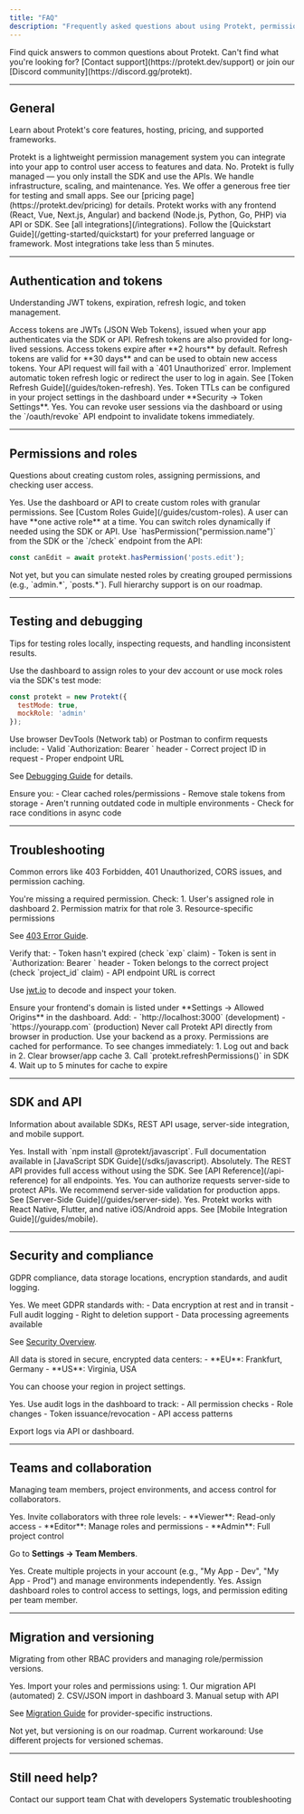 ```yaml
---
title: "FAQ"
description: "Frequently asked questions about using Protekt, permissions, and access control"
---
```


<Info>
Find quick answers to common questions about Protekt. Can't find what you're looking for? [Contact support](https://protekt.dev/support) or join our [Discord community](https://discord.gg/protekt).
</Info>

---

## General

Learn about Protekt's core features, hosting, pricing, and supported frameworks.

<AccordionGroup>

<Accordion title="What is Protekt?" icon="circle-question" defaultOpen>
Protekt is a lightweight permission management system you can integrate into your app to control user access to features and data.
</Accordion>

<Accordion title="Do I need to host anything?" icon="server">
No. Protekt is fully managed — you only install the SDK and use the APIs. We handle infrastructure, scaling, and maintenance.
</Accordion>

<Accordion title="Is there a free plan?" icon="hand-holding-dollar">
Yes. We offer a generous free tier for testing and small apps. See our [pricing page](https://protekt.dev/pricing) for details.
</Accordion>

<Accordion title="What frameworks does Protekt support?" icon="code">
Protekt works with any frontend (React, Vue, Next.js, Angular) and backend (Node.js, Python, Go, PHP) via API or SDK. See [all integrations](/integrations).
</Accordion>

<Accordion title="How do I install Protekt?" icon="download">
Follow the [Quickstart Guide](/getting-started/quickstart) for your preferred language or framework. Most integrations take less than 5 minutes.
</Accordion>

</AccordionGroup>

---

## Authentication and tokens

Understanding JWT tokens, expiration, refresh logic, and token management.

<AccordionGroup>

<Accordion title="What kind of tokens does Protekt use?" icon="key">
Access tokens are JWTs (JSON Web Tokens), issued when your app authenticates via the SDK or API. Refresh tokens are also provided for long-lived sessions.
</Accordion>

<Accordion title="How long do tokens last?" icon="clock">
Access tokens expire after **2 hours** by default. Refresh tokens are valid for **30 days** and can be used to obtain new access tokens.
</Accordion>

<Accordion title="What happens if the token expires?" icon="triangle-exclamation">
Your API request will fail with a `401 Unauthorized` error. Implement automatic token refresh logic or redirect the user to log in again. See [Token Refresh Guide](/guides/token-refresh).
</Accordion>

<Accordion title="Can I customize token expiration time?" icon="gear">
Yes. Token TTLs can be configured in your project settings in the dashboard under **Security → Token Settings**.
</Accordion>

<Accordion title="Can I revoke a token?" icon="ban">
Yes. You can revoke user sessions via the dashboard or using the `/oauth/revoke` API endpoint to invalidate tokens immediately.
</Accordion>

</AccordionGroup>

---

## Permissions and roles

Questions about creating custom roles, assigning permissions, and checking user access.

<AccordionGroup>

<Accordion title="Can I define custom roles?" icon="user-gear">
Yes. Use the dashboard or API to create custom roles with granular permissions. See [Custom Roles Guide](/guides/custom-roles).
</Accordion>

<Accordion title="How many roles can I assign to a user?" icon="users">
A user can have **one active role** at a time. You can switch roles dynamically if needed using the SDK or API.
</Accordion>

<Accordion title="How do I check if a user has permission?" icon="shield-check">
Use `hasPermission("permission.name")` from the SDK or the `/check` endpoint from the API:

```javascript
const canEdit = await protekt.hasPermission('posts.edit');
```
</Accordion>

<Accordion title="Can I nest permissions or create hierarchies?" icon="sitemap">
Not yet, but you can simulate nested roles by creating grouped permissions (e.g., `admin.*`, `posts.*`). Full hierarchy support is on our roadmap.
</Accordion>

</AccordionGroup>

---

## Testing and debugging

Tips for testing roles locally, inspecting requests, and handling inconsistent results.

<AccordionGroup>

<Accordion title="How do I test user roles locally?" icon="flask">
Use the dashboard to assign roles to your dev account or use mock roles via the SDK's test mode:

```javascript
const protekt = new Protekt({
  testMode: true,
  mockRole: 'admin'
});
```
</Accordion>

<Accordion title="How can I inspect network requests?" icon="network-wired">
Use browser DevTools (Network tab) or Postman to confirm requests include:
- Valid `Authorization: Bearer <token>` header
- Correct project ID in request
- Proper endpoint URL

See [Debugging Guide](/troubleshooting/debugging-guide) for details.
</Accordion>

<Accordion title="Why do I get inconsistent results with the same user?" icon="rotate">
Ensure you:
- Clear cached roles/permissions
- Remove stale tokens from storage
- Aren't running outdated code in multiple environments
- Check for race conditions in async code
</Accordion>

</AccordionGroup>

---

## Troubleshooting

Common errors like 403 Forbidden, 401 Unauthorized, CORS issues, and permission caching.

<AccordionGroup>

<Accordion title="Why am I getting a 403 Forbidden error?" icon="circle-xmark">
You're missing a required permission. Check:
1. User's assigned role in dashboard
2. Permission matrix for that role
3. Resource-specific permissions

See [403 Error Guide](/troubleshooting/403-errors).
</Accordion>

<Accordion title="My token is correct, but I still get a 401" icon="lock">
Verify that:
- Token hasn't expired (check `exp` claim)
- Token is sent in `Authorization: Bearer <token>` header
- Token belongs to the correct project (check `project_id` claim)
- API endpoint URL is correct

Use [jwt.io](https://jwt.io) to decode and inspect your token.
</Accordion>

<Accordion title="Why does CORS block my request?" icon="browser">
Ensure your frontend's domain is listed under **Settings → Allowed Origins** in the dashboard. Add:
- `http://localhost:3000` (development)
- `https://yourapp.com` (production)

<Warning>
Never call Protekt API directly from browser in production. Use your backend as a proxy.
</Warning>
</Accordion>

<Accordion title="I changed roles, but permissions didn't update" icon="refresh">
Permissions are cached for performance. To see changes immediately:
1. Log out and back in
2. Clear browser/app cache
3. Call `protekt.refreshPermissions()` in SDK
4. Wait up to 5 minutes for cache to expire
</Accordion>

</AccordionGroup>

---

## SDK and API

Information about available SDKs, REST API usage, server-side integration, and mobile support.

<AccordionGroup>

<Accordion title="Is there a JS/TypeScript SDK?" icon="js">
Yes. Install with `npm install @protekt/javascript`. Full documentation available in [JavaScript SDK Guide](/sdks/javascript).
</Accordion>

<Accordion title="Can I use Protekt with REST API only?" icon="code">
Absolutely. The REST API provides full access without using the SDK. See [API Reference](/api-reference) for all endpoints.
</Accordion>

<Accordion title="Does Protekt support server-side usage?" icon="server">
Yes. You can authorize requests server-side to protect APIs. We recommend server-side validation for production apps. See [Server-Side Guide](/guides/server-side).
</Accordion>

<Accordion title="Can I use Protekt in mobile apps?" icon="mobile">
Yes. Protekt works with React Native, Flutter, and native iOS/Android apps. See [Mobile Integration Guide](/guides/mobile).
</Accordion>

</AccordionGroup>

---

## Security and compliance

GDPR compliance, data storage locations, encryption standards, and audit logging.

<AccordionGroup>

<Accordion title="Is Protekt GDPR compliant?" icon="scale-balanced">
Yes. We meet GDPR standards with:
- Data encryption at rest and in transit
- Full audit logging
- Right to deletion support
- Data processing agreements available

See [Security Overview](/security/overview).
</Accordion>

<Accordion title="Where is user data stored?" icon="database">
All data is stored in secure, encrypted data centers:
- **EU**: Frankfurt, Germany
- **US**: Virginia, USA

You can choose your region in project settings.
</Accordion>

<Accordion title="Can I audit user access?" icon="clipboard-list">
Yes. Use audit logs in the dashboard to track:
- All permission checks
- Role changes
- Token issuance/revocation
- API access patterns

Export logs via API or dashboard.
</Accordion>

</AccordionGroup>

---

## Teams and collaboration

Managing team members, project environments, and access control for collaborators.

<AccordionGroup>

<Accordion title="Can I invite other teammates to my dashboard?" icon="user-plus">
Yes. Invite collaborators with three role levels:
- **Viewer**: Read-only access
- **Editor**: Manage roles and permissions
- **Admin**: Full project control

Go to **Settings → Team Members**.
</Accordion>

<Accordion title="Can I manage separate projects for dev and prod?" icon="diagram-project">
Yes. Create multiple projects in your account (e.g., "My App - Dev", "My App - Prod") and manage environments independently.
</Accordion>

<Accordion title="Can teammates have different access levels?" icon="user-shield">
Yes. Assign dashboard roles to control access to settings, logs, and permission editing per team member.
</Accordion>

</AccordionGroup>

---

## Migration and versioning

Migrating from other RBAC providers and managing role/permission versions.

<AccordionGroup>

<Accordion title="Can I migrate from another RBAC provider?" icon="right-left">
Yes. Import your roles and permissions using:
1. Our migration API (automated)
2. CSV/JSON import in dashboard
3. Manual setup with API

See [Migration Guide](/guides/migration) for provider-specific instructions.
</Accordion>

<Accordion title="Can I version roles or permissions?" icon="code-branch">
Not yet, but versioning is on our roadmap. Current workaround: Use different projects for versioned schemas.
</Accordion>

</AccordionGroup>

---

## Still need help?

<CardGroup cols={3}>
  <Card title="Support Center" icon="headset" href="https://protekt.dev/support">
    Contact our support team
  </Card>
  <Card title="Discord Community" icon="discord" href="https://discord.gg/protekt">
    Chat with developers
  </Card>
  <Card title="Debugging Guide" icon="bug" href="/troubleshooting/debugging-guide">
    Systematic troubleshooting
  </Card>
</CardGroup>